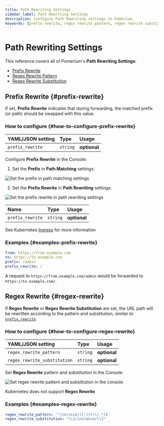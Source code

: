 ```yaml
---
title: Path Rewriting Settings
sidebar_label: Path Rewriting Settings
description: Configure Path Rewriting settings in Pomerium.
keywords: [prefix rewrite, regex rewrite pattern, regex rewrite substitution]
---
```



# Path Rewriting Settings

This reference covers all of Pomerium's **Path Rewriting Settings**:

- [Prefix Rewrite](#prefix-rewrite)
- [Regex Rewrite Pattern](#regex-rewrite)
- [Regex Rewrite Substitution](#regex-rewrite)

## Prefix Rewrite {#prefix-rewrite}

If set, **Prefix Rewrite** indicates that during forwarding, the matched prefix (or path) should be swapped with this value.

### How to configure {#how-to-configure-prefix-rewrite}

<Tabs>
<TabItem value="Core" label="Core">

| **YAML**/**JSON** setting | **Type** | **Usage**    |
| :------------------------ | :------- | :----------- |
| `prefix_rewrite`          | `string` | **optional** |

</TabItem>
<TabItem value="Enterprise" label="Enterprise">

Configure **Prefix Rewrite** in the Console:

1. Set the **Prefix** in **Path Matching** settings:

![Set the prefix in path matching settings](../img/routes/path-matching/prefix.png)

2. Set the **Prefix Rewrite** in **Path Rewriting** settings:

![Set the prefix rewrite in path rewriting settings](../img/routes/path-rewrite/prefix-rewrite.png)

</TabItem>
<TabItem value="Kubernetes" label="Kubernetes">

| **Name**         | **Type** | **Usage**    |
| :--------------- | :------- | :----------- |
| `prefix_rewrite` | `string` | **optional** |

See Kubernetes [Ingress](/docs/deploy/k8s/ingress#annotations) for more information

</TabItem>
</Tabs>

### Examples {#examples-prefix-rewrite}

```yaml
from: https://from.example.com
to: https://to.example.com
prefix: /admin
prefix_rewrite: /
```

A request to `https://from.example.com/admin` would be forwarded to `https://to.example.com/`.

## Regex Rewrite {#regex-rewrite}

If **Regex Rewrite** or **Regex Rewrite Substitution** are set, the URL path will be rewritten according to the pattern and substitution, similar to [`prefix_rewrite`](/docs/reference/routes/path-rewriting#prefix-rewrite).

### How to configure {#how-to-configure-regex-rewrite}

<Tabs>
<TabItem value="Core" label="Core">

| **YAML**/**JSON** setting    | **Type** | **Usage**    |
| :--------------------------- | :------- | :----------- |
| `regex_rewrite_pattern`      | `string` | **optional** |
| `regex_rewrite_substitution` | `string` | **optional** |

</TabItem>
<TabItem value="Enterprise" label="Enterprise">

Set **Regex Rewrite** pattern and substitution in the Console:

![Set regex rewrite pattern and substitution in the console](../img/routes/regex/regex-rewrites.png)

</TabItem>
<TabItem value="Kubernetes" label="Kubernetes">

Kubernetes does not support **Regex Rewrite**

</TabItem>
</Tabs>

### Examples {#examples-regex-rewrite}

```yaml
regex_rewrite_pattern: '^/service/([^/]+)(/.*)$'
regex_rewrite_substitution: "\\2/instance/\\1"
```
